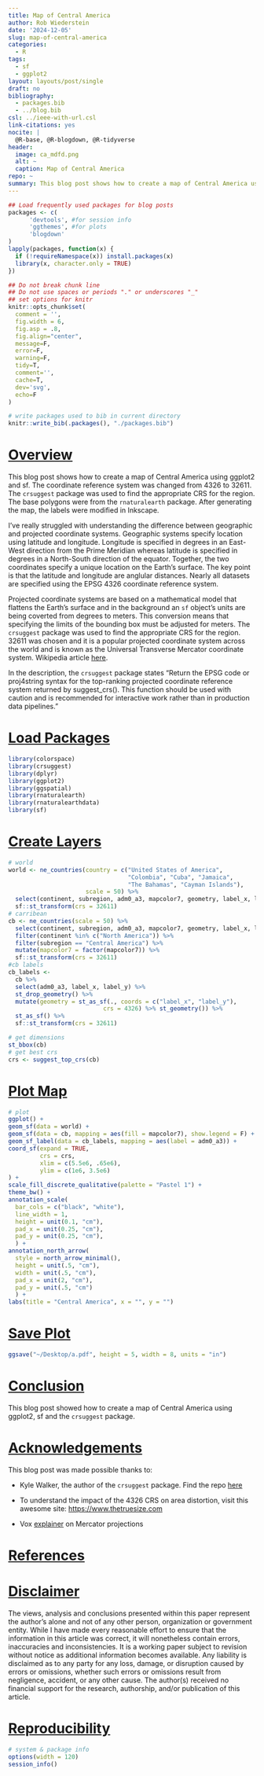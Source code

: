 ```yaml
---
title: Map of Central America
author: Rob Wiederstein
date: '2024-12-05'
slug: map-of-central-america
categories:
  - R
tags:
  - sf
  - ggplot2
layout: layouts/post/single
draft: no
bibliography:
  - packages.bib
  - ../blog.bib
csl: ../ieee-with-url.csl
link-citations: yes
nocite: |
  @R-base, @R-blogdown, @R-tidyverse
header:
  image: ca_mdfd.png
  alt: ~
  caption: Map of Central America
repo: ~
summary: This blog post shows how to create a map of Central America using ggplot2 and sf. 
---
```



```r
## Load frequently used packages for blog posts
packages <- c(
      'devtools', #for session info
      'ggthemes', #for plots
      'blogdown'
)
lapply(packages, function(x) {
  if (!requireNamespace(x)) install.packages(x)
  library(x, character.only = TRUE)
})
```

```r
## Do not break chunk line
## Do not use spaces or periods "." or underscores "_"
## set options for knitr
knitr::opts_chunk$set(
  comment = '',
  fig.width = 6,
  fig.asp = .8,
  fig.align="center",
  message=F,
  error=F,
  warning=F,
  tidy=T,
  comment='',
  cache=T,
  dev='svg',
  echo=F
)
```


```r
# write packages used to bib in current directory
knitr::write_bib(.packages(), "./packages.bib")
```

# [Overview](#overview)

This blog post shows how to create a map of Central America using ggplot2 and sf. The coordinate reference system was changed from 4326 to 32611. The `crsuggest` package was used to find the appropriate CRS for the region. The base polygons were from the `rnaturalearth` package.  After generating the map, the labels were modified in Inkscape.

I've really struggled with understanding the difference between geographic and projected coordinate systems.  Geographic systems specify location using latitude and longitude.  Longitude is specified in degrees in an East-West direction from the Prime Meridian whereas latitude is specified in degrees in a  North-South direction of the equator. Together, the two coordinates specify a unique location on the Earth's surface.  The key point is that the latitude and longitude are anglular distances.  Nearly all datasets are specified using the EPSG 4326 coordinate reference system.

Projected coordinate systems are based on a mathematical model that flattens the Earth's surface and in the background an `sf` object's units are being coverted from degrees to meters.  This conversion means that specifying the limits of the bounding box must be adjusted for meters.  The `crsuggest` package was used to find the appropriate CRS for the region. 32611 was chosen and it is a popular projected coordinate system across the world and is known as the Universal Transverse Mercator coordinate system.  Wikipedia article [here](https://en.wikipedia.org/wiki/Universal_Transverse_Mercator_coordinate_system). 

In the description, the `crsuggest` package states "Return the EPSG code or proj4string syntax for the top-ranking projected coordinate reference system returned by suggest_crs(). This function should be used with caution and is recommended for interactive work rather than in production data pipelines."

# [Load Packages](#load-packages)

```r
library(colorspace)
library(crsuggest)
library(dplyr)
library(ggplot2)
library(ggspatial)
library(rnaturalearth)
library(rnaturalearthdata)
library(sf)

```


# [Create Layers](#create-layers)

```r
# world
world <- ne_countries(country = c("United States of America",
                                  "Colombia", "Cuba", "Jamaica", 
                                  "The Bahamas", "Cayman Islands"),
                      scale = 50) %>% 
  select(continent, subregion, adm0_a3, mapcolor7, geometry, label_x, label_y) %>% 
  sf::st_transform(crs = 32611)
# carribean
cb <- ne_countries(scale = 50) %>% 
  select(continent, subregion, adm0_a3, mapcolor7, geometry, label_x, label_y) %>% 
  filter(continent %in% c("North America")) %>% 
  filter(subregion == "Central America") %>% 
  mutate(mapcolor7 = factor(mapcolor7)) %>% 
  sf::st_transform(crs = 32611)
#cb labels
cb_labels <-
  cb %>% 
  select(adm0_a3, label_x, label_y) %>% 
  st_drop_geometry() %>% 
  mutate(geometry = st_as_sf(., coords = c("label_x", "label_y"), 
                           crs = 4326) %>% st_geometry()) %>% 
  st_as_sf() %>% 
  sf::st_transform(crs = 32611)
```

```r
# get dimensions
st_bbox(cb)
# get best crs
crs <- suggest_top_crs(cb)
```

# [Plot Map](#plot-map)

```r
# plot
ggplot() +
geom_sf(data = world) +
geom_sf(data = cb, mapping = aes(fill = mapcolor7), show.legend = F) +
geom_sf_label(data = cb_labels, mapping = aes(label = adm0_a3)) +
coord_sf(expand = TRUE, 
         crs = crs,
         xlim = c(5.5e6, .65e6),
         ylim = c(1e6, 3.5e6)
) +
scale_fill_discrete_qualitative(palette = "Pastel 1") +
theme_bw() +
annotation_scale(
  bar_cols = c("black", "white"),
  line_width = 1,
  height = unit(0.1, "cm"),
  pad_x = unit(0.25, "cm"),
  pad_y = unit(0.25, "cm"),
  ) +
annotation_north_arrow(
  style = north_arrow_minimal(),
  height = unit(.5, "cm"), 
  width = unit(.5, "cm"),
  pad_x = unit(2, "cm"),
  pad_y = unit(.5, "cm")
  ) +
labs(title = "Central America", x = "", y = "")
```

# [Save Plot](#save-plot)

```r
ggsave("~/Desktop/a.pdf", height = 5, width = 8, units = "in")
```

# [Conclusion](#conclusion)

This blog post showed how to create a map of Central America using ggplot2, sf and the `crsuggest` package.

# [Acknowledgements](#acknowledge)

This blog post was made possible thanks to:

- Kyle Walker, the author of the `crsuggest` package.  Find the repo [here](https://github.com/walkerke/crsuggest)

- To understand the impact of the 4326 CRS on area distortion, visit this awesome site: [https://www.thetruesize.com](https://www.thetruesize.com)

- Vox [explainer](https://www.youtube.com/watch?v=kIID5FDi2JQ&ab_channel=Vox) on Mercator projections

# [References](#reference)

<div id="refs"></div>

# [Disclaimer](#disclaimer)

The views, analysis and conclusions presented within this paper represent the author’s alone and not of any other person, organization or government entity. While I have made every reasonable effort to ensure that the information in this article was correct, it will nonetheless contain errors, inaccuracies and inconsistencies. It is a working paper subject to revision without notice as additional information becomes available. Any liability is disclaimed as to any party for any loss, damage, or disruption caused by errors or omissions, whether such errors or omissions result from negligence, accident, or any other cause. The author(s) received no financial support for the research, authorship, and/or publication of this article.

# [Reproducibility](#reproduce)

```r
# system & package info
options(width = 120)
session_info()
```
